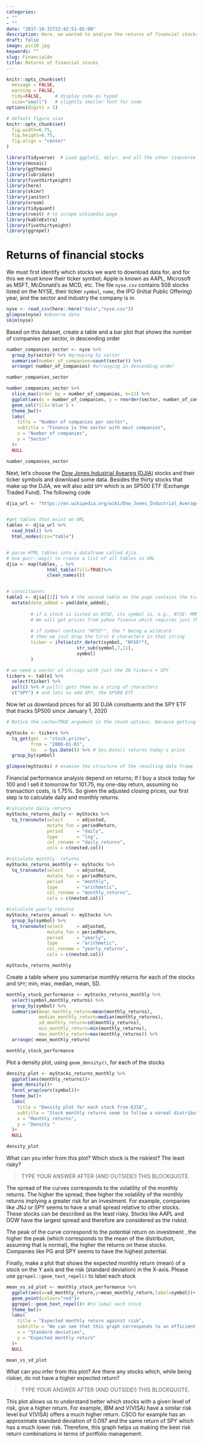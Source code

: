 ```yaml
---
categories:
- ""
- ""
date: "2017-10-31T22:42:51-05:00"
description: Here, we wanted to analyse the returns of financial stocks
draft: false
image: pic10.jpg
keywords: ""
slug: FinancialAn
title: Returns of financial stocks
---
```




```r
knitr::opts_chunk$set(
  message = FALSE, 
  warning = FALSE, 
  tidy=FALSE,     # display code as typed
  size="small")   # slightly smaller font for code
options(digits = 3)

# default figure size
knitr::opts_chunk$set(
  fig.width=6.75, 
  fig.height=6.75,
  fig.align = "center"
)
```


```r
library(tidyverse)  # Load ggplot2, dplyr, and all the other tidyverse packages
library(mosaic)
library(ggthemes)
library(lubridate)
library(fivethirtyeight)
library(here)
library(skimr)
library(janitor)
library(vroom)
library(tidyquant)
library(rvest) # to scrape wikipedia page
library(kableExtra)
library(fivethirtyeight)
library(ggrepel)
```

# Returns of financial stocks

We must first identify which stocks we want to download data for, and for this we must know their ticker symbol; Apple is known as AAPL, Microsoft as MSFT, McDonald's as MCD, etc. The file `nyse.csv` contains 508 stocks listed on the NYSE, their ticker `symbol`, `name`, the IPO  (Initial Public Offering) year, and the sector and industry the company is in.


```r
nyse <- read_csv(here::here("data","nyse.csv"))
glimpse(nyse) #observe data
skim(nyse)
```

Based on this dataset, create a table and a bar plot that shows the number of companies per sector, in descending order

```r

number_companies_sector <- nyse %>%
  group_by(sector) %>% #grouping by sector
  summarise(number_of_companies=count(sector)) %>% 
  arrange(-number_of_companies) #arranging in descending order

number_companies_sector

```

```r
number_companies_sector %>% 
  slice_max(order_by = number_of_companies, n=12) %>% 
  ggplot(aes(x = number_of_companies, y = reorder(sector, number_of_companies))) + #plotting a bar plot that shows the number of campanies per sector
  geom_col(fill='blue') +
  theme_bw()+
  labs(
    title = "Number of companies per sector",
    subtitle = "Finance is the sector with most companies",
    x = "Number of companies",
    y = "Sector"
  )+
  NULL

number_companies_sector
```

Next, let's choose the [Dow Jones Industrial Aveareg (DJIA)](https://en.wikipedia.org/wiki/Dow_Jones_Industrial_Average) stocks and their ticker symbols and download some data. Besides the thirty stocks that make up the DJIA, we will also add `SPY` which is an SP500 ETF (Exchange Traded Fund). The following code 


```r

djia_url <- "https://en.wikipedia.org/wiki/Dow_Jones_Industrial_Average"


#get tables that exist on URL
tables <- djia_url %>% 
  read_html() %>% 
  html_nodes(css="table")


# parse HTML tables into a dataframe called djia. 
# Use purr::map() to create a list of all tables in URL
djia <- map(tables, . %>% 
               html_table(fill=TRUE)%>% 
               clean_names())


# constituents
table1 <- djia[[2]] %>% # the second table on the page contains the ticker symbols
  mutate(date_added = ymd(date_added),
         
         # if a stock is listed on NYSE, its symbol is, e.g., NYSE: MMM
         # We will get prices from yahoo finance which requires just the ticker
         
         # if symbol contains "NYSE*", the * being a wildcard
         # then we jsut drop the first 6 characters in that string
         ticker = ifelse(str_detect(symbol, "NYSE*"),
                          str_sub(symbol,7,11),
                          symbol)
         )

# we need a vector of strings with just the 30 tickers + SPY
tickers <- table1 %>% 
  select(ticker) %>% 
  pull() %>% # pull() gets them as a sting of characters
  c("SPY") # and lets us add SPY, the SP500 ETF
```

Now let us downlaod prices for all 30 DJIA consituents and the SPY ETF that tracks SP500 since January 1, 2020


```r
# Notice the cache=TRUE argument in the chunk options. Because getting data is time consuming, # cache=TRUE means that once it downloads data, the chunk will not run again next time you knit your Rmd

myStocks <- tickers %>% 
  tq_get(get  = "stock.prices",
         from = "2000-01-01",
         to   = Sys.Date()) %>% # Sys.Date() returns today's price
  group_by(symbol) 

glimpse(myStocks) # examine the structure of the resulting data frame
```

Financial performance analysis depend on returns; If I buy a stock today for 100 and I sell it tomorrow for 101.75, my one-day return, assuming no transaction costs, is 1.75%. So given the adjusted closing prices, our first step is to calculate daily and monthly returns.



```r
#calculate daily returns
myStocks_returns_daily <- myStocks %>%
  tq_transmute(select     = adjusted, 
               mutate_fun = periodReturn, 
               period     = "daily", 
               type       = "log",
               col_rename = "daily_returns",
               cols = c(nested.col))  

#calculate monthly  returns
myStocks_returns_monthly <- myStocks %>%
  tq_transmute(select     = adjusted, 
               mutate_fun = periodReturn, 
               period     = "monthly", 
               type       = "arithmetic",
               col_rename = "monthly_returns",
               cols = c(nested.col)) 

#calculate yearly returns
myStocks_returns_annual <- myStocks %>%
  group_by(symbol) %>%
  tq_transmute(select     = adjusted, 
               mutate_fun = periodReturn, 
               period     = "yearly", 
               type       = "arithmetic",
               col_rename = "yearly_returns",
               cols = c(nested.col))

myStocks_returns_monthly
```

Create a table where you summarise monthly returns for each of the stocks and `SPY`; min, max, median, mean, SD.

```r

monthly_stock_performance <- myStocks_returns_monthly %>%
  select(symbol,monthly_returns) %>%
  group_by(symbol) %>%
  summarise(mean_monthly_return=mean(monthly_returns),
            median_monthly_return=median(monthly_returns),
            sd_monthly_return=sd(monthly_returns),
            min_monthly_return=min(monthly_returns),
            max_monthly_return=max(monthly_returns)) %>%
  arrange(-mean_monthly_return)

monthly_stock_performance
```


Plot a density plot, using `geom_density()`, for each of the stocks
```r
density_plot <- myStocks_returns_monthly %>%
  ggplot(aes(monthly_returns))+
  geom_density()+
  facet_wrap(vars(symbol))+
  theme_bw()+
  labs(
    title = "Density plot for each stock from DJIA",
    subtitle = "Stock monthly returns seem to follow a normal distribution ",
    x = "Monthly returns",
    y = "Density "
  )+
  NULL

density_plot

```

What can you infer from this plot? Which stock is the riskiest? The least risky? 

> TYPE YOUR ANSWER AFTER (AND OUTSIDE!) THIS BLOCKQUOTE.

The spread of the curves corresponds to the volatility of the monthly returns. The higher the spread, thee higher the volatility of the monthly returns implying a greater risk for an investment. For example, companies like JNJ or SPY seems to have a small spread relative to other stocks. These stocks can be described as the least risky. Stocks like AAPL and DOW have the largest spread and therefore are considered as the riskist.

The peak of the curve correspond to the potential return on investment , the higher the peak (which corresponds to the mean of the distribution, assuming that is normal), the higher the returns on these stocks. Companies like PG and SPY seems to have the highest potential.

Finally, make a plot that shows the expected monthly return (mean) of a stock on the Y axis and the risk (standard deviation) in the X-axis. Please use `ggrepel::geom_text_repel()` to label each stock

```r
mean_vs_sd_plot <- monthly_stock_performance %>%
  ggplot(aes(x=sd_monthly_return,y=mean_monthly_return,label=symbol))+
  geom_point(colour="red")+
  ggrepel::geom_text_repel()+ #to label each stock
  theme_bw()+
  labs(
    title = "Expected monthly return against risk",
    subtitle = "We can see that this graph corresponds to an efficient frontier",
    x = "Standard deviation",
    y = "Expected monthly return"
  )+
  NULL

mean_vs_sd_plot

```

What can you infer from this plot? Are there any stocks which, while being riskier, do not have a higher expected return?

> TYPE YOUR ANSWER AFTER (AND OUTSIDE!) THIS BLOCKQUOTE.

This plot allows us to understand better which stocks with a given level of risk, give a higher return. For example, IBM and V(VISA) have a similar risk level but V(VISA) offers a much higher return. CSCO for example has an approximate standard deviation of 0.097 and the same return of SPY which has a much lower risk. Therefore, this graph helps us making the best risk return combinations in terms of portfolio management. 












